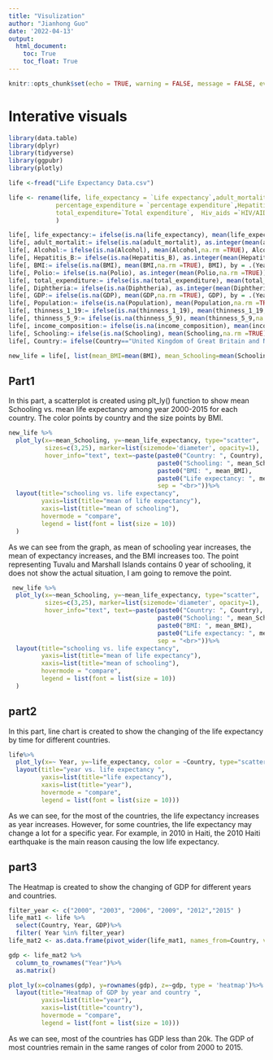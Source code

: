 ```yaml
---
title: "Visulization"
author: "Jianhong Guo"
date: '2022-04-13'
output: 
  html_document:
    toc: True
    toc_float: True
---
```


```r
knitr::opts_chunk$set(echo = TRUE, warning = FALSE, message = FALSE, eval=TRUE)
```

# Interative visuals

```r
library(data.table)
library(dplyr)
library(tidyverse)
library(ggpubr)
library(plotly)

```


```r
life <-fread("Life Expectancy Data.csv")
```


```r
life <- rename(life, life_expectancy = `Life expectancy`,adult_mortalit = `Adult Mortality`, infant_deaths = `infant deaths`,
             percentage_expenditure = `percentage expenditure`,Hepatitis_B= `Hepatitis B`, under_five_deaths = `under-five deaths`,
             total_expenditure=`Total expenditure`,  Hiv_aids =`HIV/AIDS`, thinness_1_19=`thinness  1-19 years`,thinness_5_9=`thinness 5-9 years`,income_composition=`Income composition of resources`
             )
```



```r
life[, life_expectancy:= ifelse(is.na(life_expectancy), mean(life_expectancy,na.rm =TRUE), life_expectancy), by = .(Year, Status)]
life[, adult_mortalit:= ifelse(is.na(adult_mortalit), as.integer(mean(adult_mortalit,na.rm =TRUE)), adult_mortalit), by = .(Year, Status)]
life[, Alcohol:= ifelse(is.na(Alcohol), mean(Alcohol,na.rm =TRUE), Alcohol), by=.(Year, Status)]
life[, Hepatitis_B:= ifelse(is.na(Hepatitis_B), as.integer(mean(Hepatitis_B,na.rm =TRUE)), Hepatitis_B), by = .(Year, Status)]
life[, BMI:= ifelse(is.na(BMI), mean(BMI,na.rm =TRUE), BMI), by = .(Year, Status)]
life[, Polio:= ifelse(is.na(Polio), as.integer(mean(Polio,na.rm =TRUE)), Polio), by =  .(Year, Status)]
life[, total_expenditure:= ifelse(is.na(total_expenditure), mean(total_expenditure,na.rm =TRUE), total_expenditure), by = .( Status)]
life[, Diphtheria:= ifelse(is.na(Diphtheria), as.integer(mean(Diphtheria,na.rm =TRUE)), Diphtheria), by = .(Year, Status)]
life[, GDP:= ifelse(is.na(GDP), mean(GDP,na.rm =TRUE), GDP), by = .(Year, Status)]
life[, Population:= ifelse(is.na(Population), mean(Population,na.rm =TRUE), Population),by = .(Year, Status)]
life[, thinness_1_19:= ifelse(is.na(thinness_1_19), mean(thinness_1_19,na.rm =TRUE), thinness_1_19), by = .(Year, Status)]
life[, thinness_5_9:= ifelse(is.na(thinness_5_9), mean(thinness_5_9,na.rm =TRUE), thinness_5_9),by = .(Year, Status)]
life[, income_composition:= ifelse(is.na(income_composition), mean(income_composition,na.rm =TRUE), income_composition),by = .(Year, Status)]
life[, Schooling:= ifelse(is.na(Schooling), mean(Schooling,na.rm =TRUE), Schooling), by = .(Year, Status)]
life[, Country:= ifelse(Country=="United Kingdom of Great Britain and Northern Ireland", "United Kingdom", ifelse(Country=="Democratic People's Republic of Korea","Korea",Country ))]

new_life = life[, list(mean_BMI=mean(BMI), mean_Schooling=mean(Schooling), mean_life_expectancy=mean(life_expectancy)), by=Country]

```

## Part1

In this part, a scatterplot is created using plt_ly() function to show mean Schooling vs. mean life expectancy among year 2000-2015 for each country.  The color points by country and the size points by BMI.

```r

new_life %>% 
  plot_ly(x=~mean_Schooling, y=~mean_life_expectancy, type="scatter",  mode='markers', color=~Country, size=~mean_BMI,
          sizes=c(3,25), marker=list(sizemode='diameter', opacity=1),
          hover_info="text", text=~paste(paste0("Country: ", Country),
                                         paste0("Schooling: ", mean_Schooling),
                                         paste0("BMI: ", mean_BMI),
                                         paste0("Life expectancy: ", mean_life_expectancy),
                                         sep = "<br>"))%>%
  layout(title="schooling vs. life expectancy", 
         yaxis=list(title="mean of life expectancy"),
         xaxis=list(title="mean of schooling"),
         hovermode = "compare",
         legend = list(font = list(size = 10))
  )
```

As we can see from the graph, as mean of schooling year increases, the mean of expectancy increases, and the BMI increases too. The point representing Tuvalu and Marshall Islands contains 0 year of schooling, it does not show the actual situation, I am going to remove the point.

```r
 new_life %>% 
  plot_ly(x=~mean_Schooling, y=~mean_life_expectancy, type="scatter",  mode='markers', color=~Country, size=~mean_BMI,
          sizes=c(3,25), marker=list(sizemode='diameter', opacity=1),
          hover_info="text", text=~paste(paste0("Country: ", Country),
                                         paste0("Schooling: ", mean_Schooling),
                                         paste0("BMI: ", mean_BMI),
                                         paste0("Life expectancy: ", mean_life_expectancy),
                                         sep = "<br>"))%>%
  layout(title="schooling vs. life expectancy", 
         yaxis=list(title="mean of life expectancy"),
         xaxis=list(title="mean of schooling"),
         hovermode = "compare",
         legend = list(font = list(size = 10))
  )
```

## part2

In this part, line chart is created to show the changing of the life expectancy by time for different countries.

```r

life%>%
  plot_ly(x=~ Year, y=~life_expectancy, color = ~Country, type="scatter", mode='lines', hover_info="text", text=~paste(paste0("Country: ", Country))) %>%
  layout(title="year vs. life expectancy ", 
         yaxis=list(title="life expectancy"),
         xaxis=list(title="year"),
         hovermode = "compare",
         legend = list(font = list(size = 10)))
```

As we can see, for the most of the countries, the life expectancy increases as year increases. However, for some countries, the life expectancy may change a lot for a specific year. For example, in 2010 in Haiti, the 2010 Haiti earthquake is the main reason causing the low life expectancy.

## part3

The Heatmap is created to show the changing of GDP for different years and countries.


```r
filter_year <- c("2000", "2003", "2006", "2009", "2012","2015" )
life_mat1 <- life %>%
  select(Country, Year, GDP)%>%
  filter( Year %in% filter_year)
life_mat2 <- as.data.frame(pivot_wider(life_mat1, names_from=Country, values_from = GDP))

gdp <- life_mat2 %>%
  column_to_rownames("Year")%>%
  as.matrix()

plot_ly(x=colnames(gdp), y=rownames(gdp), z=~gdp, type = 'heatmap')%>%
  layout(title="Heatmap of GDP by year and country ", 
         yaxis=list(title="year"),
         xaxis=list(title="country"),
         hovermode = "compare",
         legend = list(font = list(size = 10)))
```

As we can see, most of the countries has GDP less than 20k. The GDP of most countries remain
in the same ranges of color from 2000 to 2015.
